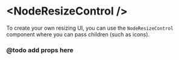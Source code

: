 # &lt;NodeResizeControl />

To create your own resizing UI, you can use the `NodeResizeControl` component where you can pass children (such as icons).

### @todo add props here
